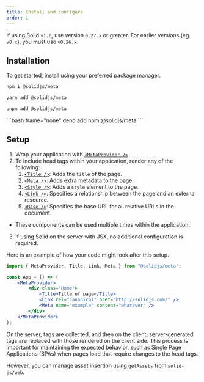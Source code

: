 ```yaml
---
title: Install and configure
order: 1
---
```


<Callout title="Prerequisites">

If using Solid `v1.0`, use version `0.27.x` or greater.
For earlier versions (eg. `v0.x`), you must use `v0.26.x`.

</Callout>

## Installation

To get started, install using your preferred package manager.

<TabsCodeBlocks>
<div id="npm">

```bash frame="none"
npm i @solidjs/meta
```

</div>
<div id="yarn">

```bash frame="none"
yarn add @solidjs/meta
```

</div>
<div id="pnpm">

```bash frame="none"
pnpm add @solidjs/meta
```

</div>

<div id="deno">
```bash frame="none"
deno add npm:@solidjs/meta
```
</div>
</TabsCodeBlocks>

## Setup

1. Wrap your application with [`<MetaProvider />`](/solid-meta/reference/meta/metaprovider)
2. To include head tags within your application, render any of the following:
   1. [`<Title />`](/solid-meta/reference/meta/title): Adds the `title` of the page.
   2. [`<Meta />`](/solid-meta/reference/meta/meta): Adds extra metadata to the page.
   3. [`<Style />`](/solid-meta/reference/meta/style): Adds a `style` element to the page.
   4. [`<Link />`](/solid-meta/reference/meta/link): Specifies a relationship between the page and an external resource.
   5. [`<Base />`](/solid-meta/reference/meta/base): Specifies the base URL for all relative URLs in the document.

- These components can be used multiple times within the application.

3.  If using Solid on the server with JSX, no additional configuration is required.

Here is an example of how your code might look after this setup.

```jsx
import { MetaProvider, Title, Link, Meta } from "@solidjs/meta";

const App = () => (
	<MetaProvider>
		<div class="Home">
			<Title>Title of page</Title>
			<Link rel="canonical" href="http://solidjs.com/" />
			<Meta name="example" content="whatever" />
		</div>
	</MetaProvider>
);
```

On the server, tags are collected, and then on the client, server-generated tags are replaced with those rendered on the client side.
This process is important for maintaining the expected behavior, such as Single Page Applications (SPAs) when pages load that require changes to the head tags.

However, you can manage asset insertion using `getAssets` from `solid-js/web`.